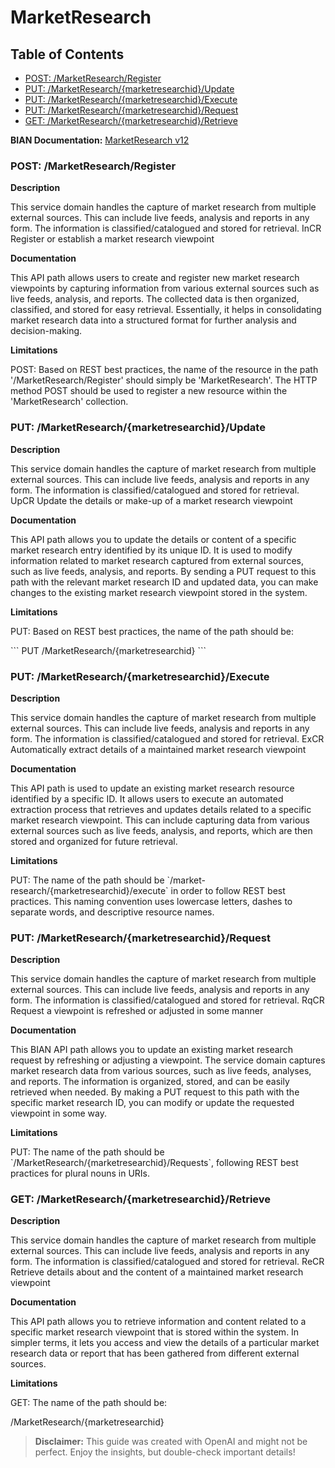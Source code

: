 # MarketResearch

## Table of Contents
- [POST: /MarketResearch/Register](#post-/marketresearch/register)
- [PUT: /MarketResearch/\{marketresearchid\}/Update](#put-/marketresearch/\{marketresearchid\}/update)
- [PUT: /MarketResearch/\{marketresearchid\}/Execute](#put-/marketresearch/\{marketresearchid\}/execute)
- [PUT: /MarketResearch/\{marketresearchid\}/Request](#put-/marketresearch/\{marketresearchid\}/request)
- [GET: /MarketResearch/\{marketresearchid\}/Retrieve](#get-/marketresearch/\{marketresearchid\}/retrieve)


**BIAN Documentation:** [MarketResearch v12](https://app.swaggerhub.com/apis/BIAN-3/MarketResearch/12.0.0)

### POST: /MarketResearch/Register

**Description**

This service domain handles the capture of market research from multiple external sources\. This can include live feeds\, analysis and reports in any form\. The information is classified/catalogued and stored for retrieval\. InCR Register or establish a market research viewpoint

**Documentation**

This API path allows users to create and register new market research viewpoints by capturing information from various external sources such as live feeds\, analysis\, and reports\. The collected data is then organized\, classified\, and stored for easy retrieval\. Essentially\, it helps in consolidating market research data into a structured format for further analysis and decision\-making\.

**Limitations**

POST: Based on REST best practices\, the name of the resource in the path '/MarketResearch/Register' should simply be 'MarketResearch'\. The HTTP method POST should be used to register a new resource within the 'MarketResearch' collection\.

### PUT: /MarketResearch/\{marketresearchid\}/Update

**Description**

This service domain handles the capture of market research from multiple external sources\. This can include live feeds\, analysis and reports in any form\. The information is classified/catalogued and stored for retrieval\. UpCR Update the details or make\-up of a market research viewpoint

**Documentation**

This API path allows you to update the details or content of a specific market research entry identified by its unique ID\. It is used to modify information related to market research captured from external sources\, such as live feeds\, analysis\, and reports\. By sending a PUT request to this path with the relevant market research ID and updated data\, you can make changes to the existing market research viewpoint stored in the system\.

**Limitations**

PUT: Based on REST best practices\, the name of the path should be:

\`\`\`
PUT /MarketResearch/\{marketresearchid\}
\`\`\`

### PUT: /MarketResearch/\{marketresearchid\}/Execute

**Description**

This service domain handles the capture of market research from multiple external sources\. This can include live feeds\, analysis and reports in any form\. The information is classified/catalogued and stored for retrieval\. ExCR Automatically extract details of a maintained market research viewpoint

**Documentation**

This API path is used to update an existing market research resource identified by a specific ID\. It allows users to execute an automated extraction process that retrieves and updates details related to a specific market research viewpoint\. This can include capturing data from various external sources such as live feeds\, analysis\, and reports\, which are then stored and organized for future retrieval\.

**Limitations**

PUT: The name of the path should be \`/market\-research/\{marketresearchid\}/execute\` in order to follow REST best practices\. This naming convention uses lowercase letters\, dashes to separate words\, and descriptive resource names\.

### PUT: /MarketResearch/\{marketresearchid\}/Request

**Description**

This service domain handles the capture of market research from multiple external sources\. This can include live feeds\, analysis and reports in any form\. The information is classified/catalogued and stored for retrieval\. RqCR Request a viewpoint is refreshed or adjusted in some manner

**Documentation**

This BIAN API path allows you to update an existing market research request by refreshing or adjusting a viewpoint\. The service domain captures market research data from various sources\, such as live feeds\, analyses\, and reports\. The information is organized\, stored\, and can be easily retrieved when needed\. By making a PUT request to this path with the specific market research ID\, you can modify or update the requested viewpoint in some way\.

**Limitations**

PUT: The name of the path should be \`/MarketResearch/\{marketresearchid\}/Requests\`\, following REST best practices for plural nouns in URIs\.

### GET: /MarketResearch/\{marketresearchid\}/Retrieve

**Description**

This service domain handles the capture of market research from multiple external sources\. This can include live feeds\, analysis and reports in any form\. The information is classified/catalogued and stored for retrieval\. ReCR Retrieve details about and the content of a maintained market research viewpoint

**Documentation**

This API path allows you to retrieve information and content related to a specific market research viewpoint that is stored within the system\. In simpler terms\, it lets you access and view the details of a particular market research data or report that has been gathered from different external sources\.

**Limitations**

GET: The name of the path should be:

/MarketResearch/\{marketresearchid\}

> **Disclaimer:** This guide was created with OpenAI and might not be perfect. Enjoy the insights, but double-check important details!
